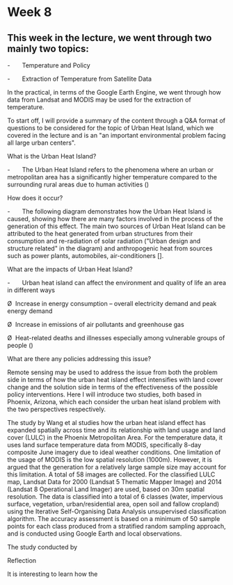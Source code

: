 # Week 8

## This week in the lecture, we went through two mainly two topics: 

-       Temperature and Policy

-       Extraction of Temperature from Satellite Data

In the practical, in terms of the Google Earth Engine, we went through how data from Landsat and MODIS may be used for the extraction of temperature.

To start off, I will provide a summary of the content through a Q&A format of questions to be considered for the topic of Urban Heat Island, which we covered in the lecture and is an \"an important environmental problem facing all large urban centers\".

What is the Urban Heat Island?

-       The Urban Heat Island refers to the phenomena where an urban or metropolitan area has a significantly higher temperature compared to the surrounding rural areas due to human activities ()

How does it occur?

-       The following diagram demonstrates how the Urban Heat Island is caused, showing how there are many factors involved in the process of the generation of this effect. The main two sources of Urban Heat Island can be attributed to the heat generated from urban structures from their consumption and re-radiation of solar radiation (\"Urban design and structure related\" in the diagram) and anthropogenic heat from sources such as power plants, automobiles, air-conditioners \[\].

What are the impacts of Urban Heat Island?

-       Urban heat island can affect the environment and quality of life an area in different ways

Ø  Increase in energy consumption -- overall electricity demand and peak energy demand

Ø  Increase in emissions of air pollutants and greenhouse gas

Ø  Heat-related deaths and illnesses especially among vulnerable groups of people ()

What are there any policies addressing this issue?

Remote sensing may be used to address the issue from both the problem side in terms of how the urban heat island effect intensifies with land cover change and the solution side in terms of the effectiveness of the possible policy interventions. Here I will introduce two studies, both based in Phoenix, Arizona, which each consider the urban heat island problem with the two perspectives respectively.

The study by Wang et al studies how the urban heat island effect has expanded spatially across time and its relationship with land usage and land cover (LULC) in the Phoenix Metropolitan Area. For the temperature data, it uses land surface temperature data from MODIS, specifically 8-day composite June imagery due to ideal weather conditions. One limitation of the usage of MODIS is the low spatial resolution (1000m). However, it is argued that the generation for a relatively large sample size may account for this limitation. A total of 58 images are collected. For the classified LULC map, Landsat Data for 2000 (Landsat 5 Thematic Mapper Image) and 2014 (Landsat 8 Operational Land Imager) are used, based on 30m spatial resolution. The data is classified into a total of 6 classes (water, impervious surface, vegetation, urban/residential area, open soil and fallow cropland) using the Iterative Self-Organising Data Analysis unsupervised classification algorithm. The accuracy assessment is based on a minimum of 50 sample points for each class produced from a stratified random sampling approach, and is conducted using Google Earth and local observations.

The study conducted by

Reflection

It is interesting to learn how the
